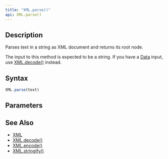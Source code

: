 ```yaml
---
title: "XML.parse()"
api: XML.parse()
---
```


## Description

Parses text in a string as XML document and returns its root node.

The input to this method is expected to be a string. If you have a [Data](/reference/api/Data) input, use [XML.decode()](/reference/api/XML/decode) instead.

## Syntax

``` js
XML.parse(text)
```

## Parameters

<Parameters/>

## See Also

* [XML](/reference/api/XML)
* [XML.decode()](/reference/api/XML/decode)
* [XML.encode()](/reference/api/XML/encode)
* [XML.stringify()](/reference/api/XML/stringify)
